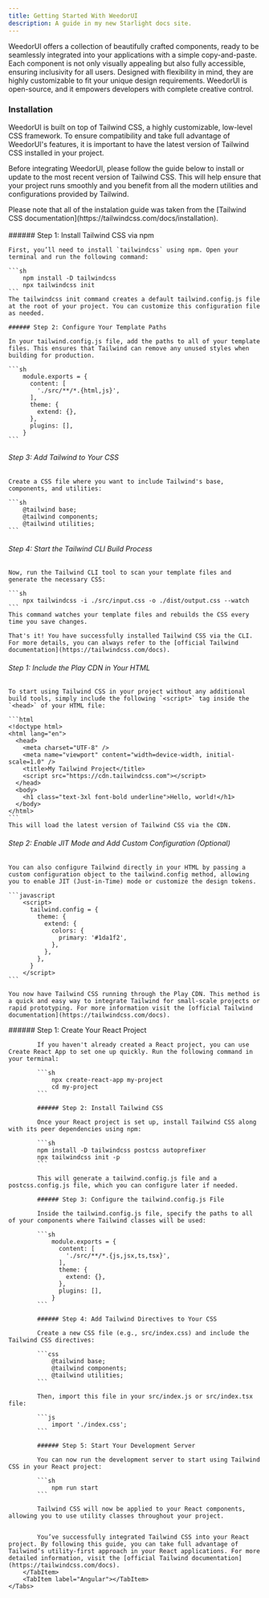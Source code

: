 ```yaml
---
title: Getting Started With WeedorUI
description: A guide in my new Starlight docs site.
---
```



WeedorUI offers a collection of beautifully crafted components, ready to be seamlessly integrated into your applications with a simple copy-and-paste. Each component is not only visually appealing but also fully accessible, ensuring inclusivity for all users. Designed with flexibility in mind, they are highly customizable to fit your unique design requirements. WeedorUI is open-source, and it empowers developers with complete creative control.

### Installation

WeedorUI is built on top of Tailwind CSS, a highly customizable, low-level CSS framework. To ensure compatibility and take full advantage of WeedorUI's features, it is important to have the latest version of Tailwind CSS installed in your project.

Before integrating WeedorUI, please follow the guide below to install or update to the most recent version of Tailwind CSS. This will help ensure that your project runs smoothly and you benefit from all the modern utilities and configurations provided by Tailwind.

<Aside type="note" title="Watch out!">
  Please note that all of the instalation guide was taken from the [Tailwind CSS
  documentation](https://tailwindcss.com/docs/installation).
</Aside>

<br />

<Tabs>
  <TabItem label="Tailwind CLI">
    ###### Step 1: Install Tailwind CSS via npm

    First, you’ll need to install `tailwindcss` using npm. Open your terminal and run the following command:

    ```sh
        npm install -D tailwindcss
        npx tailwindcss init
    ```
    The tailwindcss init command creates a default tailwind.config.js file at the root of your project. You can customize this configuration file as needed.

    ###### Step 2: Configure Your Template Paths

    In your tailwind.config.js file, add the paths to all of your template files. This ensures that Tailwind can remove any unused styles when building for production.

    ```sh
        module.exports = {
          content: [
            './src/**/*.{html,js}',
          ],
          theme: {
            extend: {},
          },
          plugins: [],
        }
    ```

###### Step 3: Add Tailwind to Your CSS

    Create a CSS file where you want to include Tailwind's base, components, and utilities:

    ```sh
        @tailwind base;
        @tailwind components;
        @tailwind utilities;
    ```

###### Step 4: Start the Tailwind CLI Build Process

    Now, run the Tailwind CLI tool to scan your template files and generate the necessary CSS:

    ```sh
        npx tailwindcss -i ./src/input.css -o ./dist/output.css --watch
    ```
    This command watches your template files and rebuilds the CSS every time you save changes.

    That's it! You have successfully installed Tailwind CSS via the CLI. For more details, you can always refer to the [official Tailwind documentation](https://tailwindcss.com/docs).

  </TabItem>
  <TabItem label="Play CDN">
            
###### Step 1: Include the Play CDN in Your HTML
    
    To start using Tailwind CSS in your project without any additional build tools, simply include the following `<script>` tag inside the `<head>` of your HTML file:
    
    ```html
    <!doctype html>
    <html lang="en">
      <head>
        <meta charset="UTF-8" />
        <meta name="viewport" content="width=device-width, initial-scale=1.0" />
        <title>My Tailwind Project</title>
        <script src="https://cdn.tailwindcss.com"></script>
      </head>
      <body>
        <h1 class="text-3xl font-bold underline">Hello, world!</h1>
      </body>
    </html>
    ```
    This will load the latest version of Tailwind CSS via the CDN.

###### Step 2: Enable JIT Mode and Add Custom Configuration (Optional)

    You can also configure Tailwind directly in your HTML by passing a custom configuration object to the tailwind.config method, allowing you to enable JIT (Just-in-Time) mode or customize the design tokens.

    ```javascript
        <script>
          tailwind.config = {
            theme: {
              extend: {
                colors: {
                  primary: '#1da1f2',
                },
              },
            },
          }
        </script>
    ```

    You now have Tailwind CSS running through the Play CDN. This method is a quick and easy way to integrate Tailwind for small-scale projects or rapid prototyping. For more information visit the [official Tailwind documentation](https://tailwindcss.com/docs).

</TabItem>
  <TabItem label="Framework Guide">
    <Tabs>
        <TabItem label="React Js">
           ###### Step 1: Create Your React Project

            If you haven't already created a React project, you can use Create React App to set one up quickly. Run the following command in your terminal:

            ```sh
                npx create-react-app my-project
                cd my-project
            ```

            ###### Step 2: Install Tailwind CSS

            Once your React project is set up, install Tailwind CSS along with its peer dependencies using npm:

            ```sh
            npm install -D tailwindcss postcss autoprefixer
            npx tailwindcss init -p
            ```

            This will generate a tailwind.config.js file and a postcss.config.js file, which you can configure later if needed.

            ###### Step 3: Configure the tailwind.config.js File

            Inside the tailwind.config.js file, specify the paths to all of your components where Tailwind classes will be used:

            ```sh
                module.exports = {
                  content: [
                    './src/**/*.{js,jsx,ts,tsx}',
                  ],
                  theme: {
                    extend: {},
                  },
                  plugins: [],
                }
            ```

            ###### Step 4: Add Tailwind Directives to Your CSS

            Create a new CSS file (e.g., src/index.css) and include the Tailwind CSS directives:

            ```css
                @tailwind base;
                @tailwind components;
                @tailwind utilities;
            ```

            Then, import this file in your src/index.js or src/index.tsx file:

            ```js
                import './index.css';
            ```

            ###### Step 5: Start Your Development Server

            You can now run the development server to start using Tailwind CSS in your React project:

            ```sh
                npm run start
            ```

            Tailwind CSS will now be applied to your React components, allowing you to use utility classes throughout your project.


            You’ve successfully integrated Tailwind CSS into your React project. By following this guide, you can take full advantage of Tailwind’s utility-first approach in your React applications. For more detailed information, visit the [official Tailwind documentation](https://tailwindcss.com/docs).
        </TabItem>
        <TabItem label="Angular"></TabItem>
    </Tabs>

</TabItem>
</Tabs>
